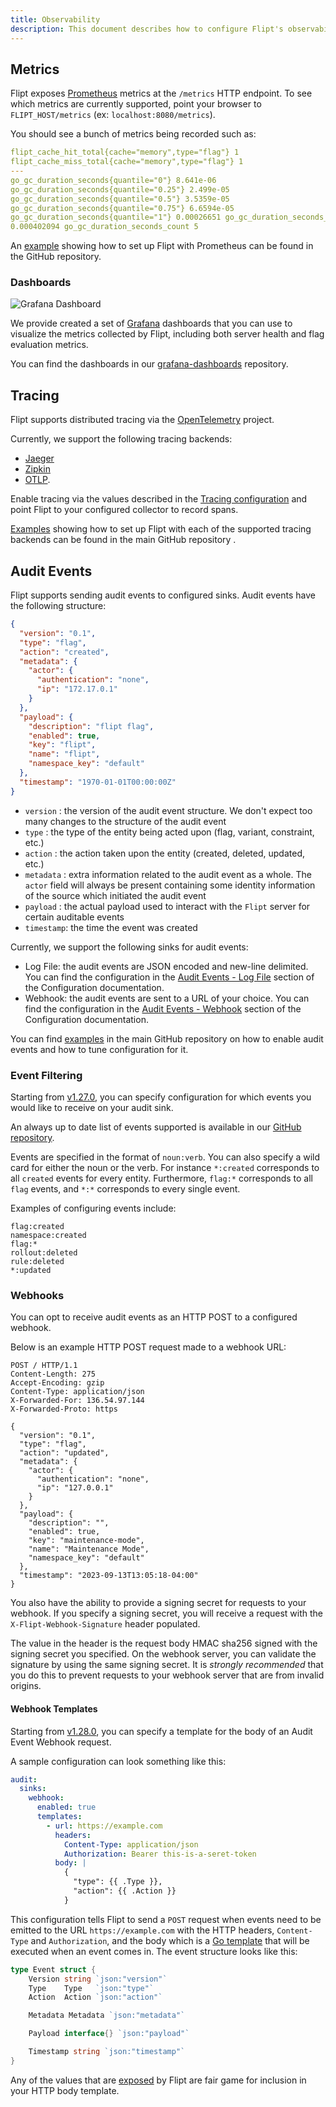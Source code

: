 ```yaml
---
title: Observability
description: This document describes how to configure Flipt's observability mechanisms including metrics, tracing, and auditing.
---
```


## Metrics

Flipt exposes [Prometheus](https://prometheus.io/) metrics at the `/metrics`
HTTP endpoint. To see which metrics are currently supported, point your browser
to `FLIPT_HOST/metrics` (ex: `localhost:8080/metrics`).

You should see a bunch of metrics being recorded such as:

```yaml
flipt_cache_hit_total{cache="memory",type="flag"} 1
flipt_cache_miss_total{cache="memory",type="flag"} 1
---
go_gc_duration_seconds{quantile="0"} 8.641e-06
go_gc_duration_seconds{quantile="0.25"} 2.499e-05
go_gc_duration_seconds{quantile="0.5"} 3.5359e-05
go_gc_duration_seconds{quantile="0.75"} 6.6594e-05
go_gc_duration_seconds{quantile="1"} 0.00026651 go_gc_duration_seconds_sum
0.000402094 go_gc_duration_seconds_count 5
```

An [example](https://github.com/flipt-io/flipt/tree/main/examples/prometheus)
showing how to set up Flipt with Prometheus can be found in the GitHub repository.

### Dashboards

![Grafana Dashboard](/images/configuration/grafana_flag_dashboard.png)

We provide created a set of [Grafana](https://grafana.com/) dashboards that you can use to visualize the metrics collected by Flipt, including both server health and flag evaluation metrics.

You can find the dashboards in our [grafana-dashboards](https://github.com/flipt-io/grafana-dashboards) repository.

## Tracing

Flipt supports distributed tracing via the [OpenTelemetry](https://opentelemetry.io/) project.

Currently, we support the following tracing backends:

- [Jaeger](https://www.jaegertracing.io/)
- [Zipkin](https://zipkin.io/)
- [OTLP](https://opentelemetry.io/docs/reference/specification/protocol/).

Enable tracing via the values described in the [Tracing configuration](/configuration/overview#tracing) and point Flipt to your configured collector to record spans.

[Examples](https://github.com/flipt-io/flipt/tree/main/examples/tracing) showing how to set up Flipt with each of the supported tracing backends can be found in the main GitHub repository .

## Audit Events

Flipt supports sending audit events to configured sinks. Audit events have the following structure:

```json
{
  "version": "0.1",
  "type": "flag",
  "action": "created",
  "metadata": {
    "actor": {
      "authentication": "none",
      "ip": "172.17.0.1"
    }
  },
  "payload": {
    "description": "flipt flag",
    "enabled": true,
    "key": "flipt",
    "name": "flipt",
    "namespace_key": "default"
  },
  "timestamp": "1970-01-01T00:00:00Z"
}
```

- `version` : the version of the audit event structure. We don't expect too many changes to the structure of the audit event
- `type` : the type of the entity being acted upon (flag, variant, constraint, etc.)
- `action` : the action taken upon the entity (created, deleted, updated, etc.)
- `metadata` : extra information related to the audit event as a whole. The `actor` field will always be present containing some identity information of the source which initiated the audit event
- `payload` : the actual payload used to interact with the `Flipt` server for certain auditable events
- `timestamp`: the time the event was created

Currently, we support the following sinks for audit events:

- Log File: the audit events are JSON encoded and new-line delimited. You can find the configuration in the [Audit Events - Log File](/configuration/overview#audit-events-log-file) section of the Configuration documentation.
- Webhook: the audit events are sent to a URL of your choice. You can find the configuration in the [Audit Events - Webhook](/configuration/overview#audit-events-webhook) section of the Configuration documentation.

You can find [examples](https://github.com/flipt-io/flipt/tree/main/examples/audit) in the main GitHub repository on how to enable audit events and how to tune configuration for it.

### Event Filtering

Starting from [v1.27.0](https://github.com/flipt-io/flipt/releases/tag/v1.27.0), you can specify configuration for which events you would like to receive on your audit sink.

An always up to date list of events supported is available in our [GitHub repository](https://github.com/flipt-io/flipt/blob/main/internal/server/audit/README.md).

Events are specified in the format of `noun:verb`. You can also specify a wild card for either the noun or the verb. For instance `*:created` corresponds to all `created` events for every entity. Furthermore, `flag:*` corresponds to all `flag` events, and `*:*` corresponds to every single event.

Examples of configuring events include:

```
flag:created
namespace:created
flag:*
rollout:deleted
rule:deleted
*:updated
```

### Webhooks

You can opt to receive audit events as an HTTP POST to a configured webhook.

Below is an example HTTP POST request made to a webhook URL:

```console
POST / HTTP/1.1
Content-Length: 275
Accept-Encoding: gzip
Content-Type: application/json
X-Forwarded-For: 136.54.97.144
X-Forwarded-Proto: https

{
  "version": "0.1",
  "type": "flag",
  "action": "updated",
  "metadata": {
    "actor": {
      "authentication": "none",
      "ip": "127.0.0.1"
    }
  },
  "payload": {
    "description": "",
    "enabled": true,
    "key": "maintenance-mode",
    "name": "Maintenance Mode",
    "namespace_key": "default"
  },
  "timestamp": "2023-09-13T13:05:18-04:00"
}
```

You also have the ability to provide a signing secret for requests to your webhook. If you specify a signing secret, you will receive a request with the `X-Flipt-Webhook-Signature` header populated.

The value in the header is the request body HMAC sha256 signed with the signing secret you specified. On the webhook server, you can validate the signature by using the same signing secret. It is _strongly recommended_ that you do this to prevent requests to your webhook server that are from invalid origins.

#### Webhook Templates

Starting from [v1.28.0](https://github.com/flipt-io/flipt/releases/tag/v1.28.0), you can specify a template for the body of an Audit Event Webhook request.

A sample configuration can look something like this:

```yaml
audit:
  sinks:
    webhook:
      enabled: true
      templates:
        - url: https://example.com
          headers:
            Content-Type: application/json
            Authorization: Bearer this-is-a-seret-token
          body: |
            {
              "type": {{ .Type }},
              "action": {{ .Action }}
            }
```

This configuration tells Flipt to send a `POST` request when events need to be emitted to the URL `https://example.com` with the HTTP headers, `Content-Type` and `Authorization`, and the body which is a [Go template](https://pkg.go.dev/text/template) that will be executed when an event comes in. The event structure looks like this:

```go
type Event struct {
	Version string `json:"version"`
	Type    Type   `json:"type"`
	Action  Action `json:"action"`

	Metadata Metadata `json:"metadata"`

	Payload interface{} `json:"payload"`

	Timestamp string `json:"timestamp"`
}
```

Any of the values that are [exposed](https://github.com/flipt-io/flipt/blob/v1.28.0/internal/server/audit/audit.go#L51-L61) by Flipt are fair game for inclusion in your HTTP body template.
